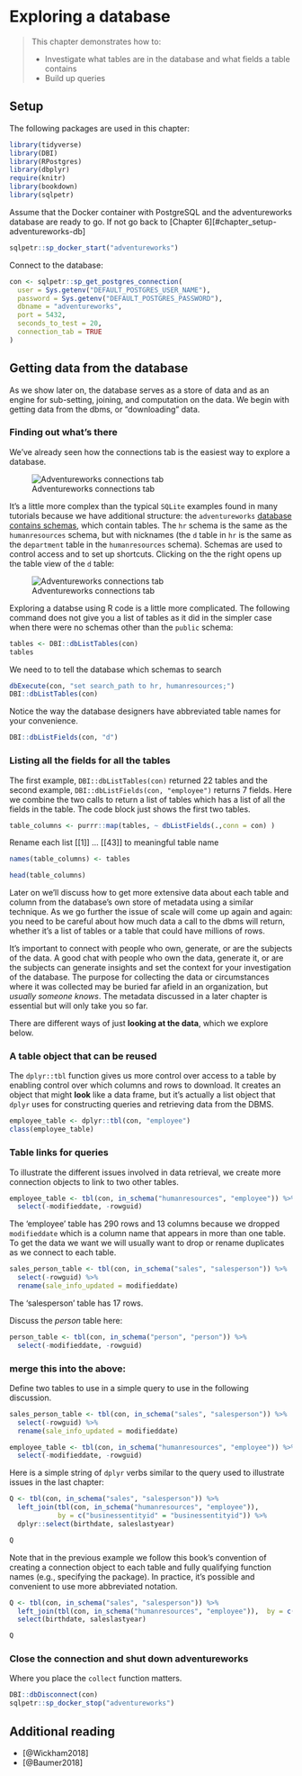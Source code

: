 # Exploring a database {#chapter_database-exploration}

> This chapter demonstrates how to:
> 
> * Investigate what tables are in the database and what fields a table contains
> * Build up queries

## Setup

The following packages are used in this chapter:
```r
library(tidyverse)
library(DBI)
library(RPostgres)
library(dbplyr)
require(knitr)
library(bookdown)
library(sqlpetr)
```
Assume that the Docker container with PostgreSQL and the adventureworks database are ready to go. If not go back to [Chapter 6][#chapter_setup-adventureworks-db]
```r
sqlpetr::sp_docker_start("adventureworks")
```
Connect to the database:
```r
con <- sqlpetr::sp_get_postgres_connection(
  user = Sys.getenv("DEFAULT_POSTGRES_USER_NAME"),
  password = Sys.getenv("DEFAULT_POSTGRES_PASSWORD"),
  dbname = "adventureworks",
  port = 5432, 
  seconds_to_test = 20, 
  connection_tab = TRUE
)
```

## Getting data from the database

As we show later on, the database serves as a store of data and as an engine for sub-setting, joining, and computation on the data.  We begin with getting data from the dbms, or "downloading" data.

### Finding out what's there

We've already seen how the connections tab is the easiest way to explore a database.  

![Adventureworks connections tab](screenshots/adventureworks-schema-connections-tab.png)

It's a little more complex than the typical `SQLite` examples found in many tutorials because we have additional structure: the `adventureworks` [database contains schemas](https://en.wikipedia.org/wiki/Database_schema), which contain tables.  The `hr` schema is the same as the `humanresources` schema, but with nicknames (the `d` table in `hr` is the same as the `department` table in the `humanresources` schema).  Schemas are used to control access and to set up shortcuts.  Clicking on the the right opens up the table view of the `d` table:

![Adventureworks connections tab](screenshots/adventureworks-hr-dept-table.png)

Exploring a databse using R code is a little more complicated.  The following command does not give you a list of tables as it did in the simpler case when there were no schemas other than the `public` schema:
```r
tables <- DBI::dbListTables(con)
tables
```

We need to to tell the database which schemas to search
```r
dbExecute(con, "set search_path to hr, humanresources;")
DBI::dbListTables(con)
```
Notice the way the database designers have abbreviated table names for your convenience.
```r
DBI::dbListFields(con, "d")
```

### Listing all the fields for all the tables

The first example, `DBI::dbListTables(con)` returned 22 tables and the second example, `DBI::dbListFields(con, "employee")` returns 7 fields.  Here we combine the two calls to return a list of tables which has a list of all the fields in the table.  The code block just shows the first two tables.

```r
table_columns <- purrr::map(tables, ~ dbListFields(.,conn = con) )
```
Rename each list [[1]] ... [[43]] to meaningful table name
```r

names(table_columns) <- tables

head(table_columns)
```

Later on we'll discuss how to get more extensive data about each table and column from the database's own store of metadata using a similar technique.  As we go further the issue of scale will come up again and again: you need to be careful about how much data a call to the dbms will return, whether it's a list of tables or a table that could have millions of rows.

It's important to connect with people who own, generate, or are the subjects of the data.  A good chat with people who own the data, generate it, or are the subjects can generate insights and set the context for your investigation of the database. The purpose for collecting the data or circumstances where it was collected may be buried far afield in an organization, but *usually someone knows*.  The metadata discussed in a later chapter is essential but will only take you so far.

There are different ways of just **looking at the data**, which we explore below.


### A table object that can be reused

The `dplyr::tbl` function gives us more control over access to a table by enabling  control over which columns and rows to download.  It creates  an object that might **look** like a data frame, but it's actually a list object that `dplyr` uses for constructing queries and retrieving data from the DBMS.  

```r
employee_table <- dplyr::tbl(con, "employee")
class(employee_table)
```
### Table links for queries

To illustrate the different issues involved in data retrieval, we create more connection objects to link to two other tables.  
```r
employee_table <- tbl(con, in_schema("humanresources", "employee")) %>% 
  select(-modifieddate, -rowguid)

```
The 'employee' table has 290 rows and 13 columns because we dropped `modifieddate` which is a column name that appears in more than one table.  To get the data we want we will usually want to drop or rename duplicates as we connect to each table.

```r
sales_person_table <- tbl(con, in_schema("sales", "salesperson")) %>% 
  select(-rowguid) %>% 
  rename(sale_info_updated = modifieddate)

```
The 'salesperson' table has 17 rows.

Discuss the *person* table here:
```r
person_table <- tbl(con, in_schema("person", "person")) %>% 
  select(-modifieddate, -rowguid)

```
### merge this into the above:
Define two tables to use in a simple query to use in the following discussion.
```r
sales_person_table <- tbl(con, in_schema("sales", "salesperson")) %>% 
  select(-rowguid) %>% 
  rename(sale_info_updated = modifieddate)

employee_table <- tbl(con, in_schema("humanresources", "employee")) %>% 
  select(-modifieddate, -rowguid)
```

Here is a simple string of `dplyr` verbs similar to the query used to illustrate issues in the last chapter:

```r
Q <- tbl(con, in_schema("sales", "salesperson")) %>%
  left_join(tbl(con, in_schema("humanresources", "employee")), 
            by = c("businessentityid" = "businessentityid")) %>%
  dplyr::select(birthdate, saleslastyear)

Q
```
Note that in the previous example we follow this book's convention of creating a connection object to each table and fully qualifying function names (e.g., specifying the package).  In practice, it's possible and convenient to use more abbreviated notation.
```r
Q <- tbl(con, in_schema("sales", "salesperson")) %>%
  left_join(tbl(con, in_schema("humanresources", "employee")),  by = c("businessentityid" = "businessentityid")) %>%
  select(birthdate, saleslastyear)

Q
```


### Close the connection and shut down adventureworks

Where you place the `collect` function matters.
```r
DBI::dbDisconnect(con)
sqlpetr::sp_docker_stop("adventureworks")
```

## Additional reading

* [@Wickham2018]
* [@Baumer2018]

